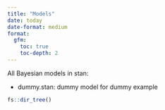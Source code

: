 ```yaml
---
title: "Models"
date: today
date-format: medium
format: 
  gfm:
    toc: true
    toc-depth: 2
---
```


All Bayesian models in stan:

-   dummy.stan: dummy model for dummy example

```r
fs::dir_tree()
```
